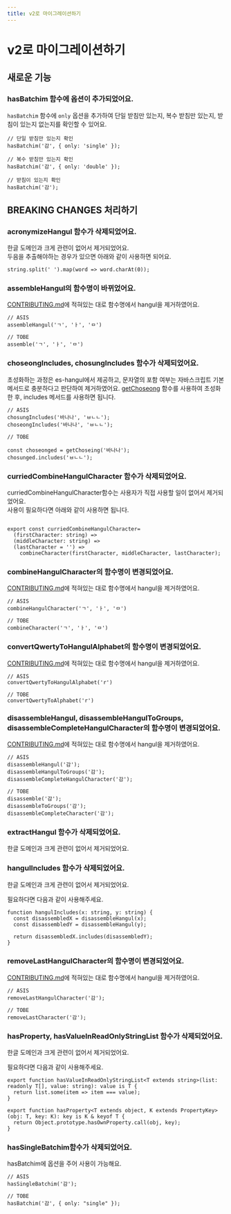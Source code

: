```yaml
---
title: v2로 마이그레이션하기
---
```


# v2로 마이그레이션하기

## 새로운 기능

### hasBatchim 함수에 옵션이 추가되었어요.

`hasBatchim` 함수에 `only` 옵션을 추가하여 단일 받침만 있는지, 복수 받침만 있는지, 받침이 있는지 없는지를 확인할 수 있어요.

```tsx
// 단일 받침만 있는지 확인
hasBatchim('감', { only: 'single' });

// 복수 받침만 있는지 확인
hasBatchim('감', { only: 'double' });

// 받침이 있는지 확인
hasBatchim('감');
```

## BREAKING CHANGES 처리하기

### acronymizeHangul 함수가 삭제되었어요.

한글 도메인과 크게 관련이 없어서 제거되었어요.<br/>
두음을 추출해야하는 경우가 있으면 아래와 같이 사용하면 되어요.

```tsx
string.split(' ').map(word => word.charAt(0));
```

### assembleHangul의 함수명이 바뀌었어요.

[CONTRIBUTING.md](https://github.com/toss/es-hangul/blob/main/.github/CONTRIBUTING.md)에 적혀있는 대로 함수명에서 hangul을 제거하였어요.

```tsx
// ASIS
assembleHangul('ㄱ', 'ㅏ', 'ㅁ')

// TOBE
assemble('ㄱ', 'ㅏ', 'ㅁ')
```

### choseongIncludes, chosungIncludes 함수가 삭제되었어요.

초성화하는 과정은 es-hangul에서 제공하고, 문자열의 포함 여부는 자바스크립트 기본 메서드로 충분하다고 판단하여 제거하였어요.
[getChoseong](https://es-hangul.slash.page/docs/api/getChoseong) 함수를 사용하여 초성화한 후, includes 메서드를 사용하면 됩니다.

```tsx
// ASIS
chosungIncludes('바나나', 'ㅂㄴㄴ');
choseongIncludes('바나나', 'ㅂㄴㄴ');

// TOBE

const choseonged = getChoseing('바나나');
chosunged.includes('ㅂㄴㄴ');
```


### curriedCombineHangulCharacter 함수가 삭제되었어요.

curriedCombineHangulCharacter함수는 사용자가 직접 사용할 일이 없어서 제거되었어요.<br/>
사용이 필요하다면 아래와 같이 사용하면 됩니다.

```tsx

export const curriedCombineHangulCharacter=
  (firstCharacter: string) =>
  (middleCharacter: string) =>
  (lastCharacter = '') =>
    combineCharacter(firstCharacter, middleCharacter, lastCharacter);
```


### combineHangulCharacter의 함수명이 변경되었어요.

[CONTRIBUTING.md](https://github.com/toss/es-hangul/blob/main/.github/CONTRIBUTING.md)에 적혀있는 대로 함수명에서 hangul을 제거하였어요.

```tsx
// ASIS
combineHangulCharacter('ㄱ', 'ㅏ', 'ㅁ')

// TOBE
combineCharacter('ㄱ', 'ㅏ', 'ㅁ')
```


### convertQwertyToHangulAlphabet의 함수명이 변경되었어요.

[CONTRIBUTING.md](https://github.com/toss/es-hangul/blob/main/.github/CONTRIBUTING.md)에 적혀있는 대로 함수명에서 hangul을 제거하였어요.

```tsx
// ASIS
convertQwertyToHangulAlphabet('r')

// TOBE
convertQwertyToAlphabet('r')
```

### disassembleHangul, disassembleHangulToGroups, disassembleCompleteHangulCharacter의 함수명이 변경되었어요.

[CONTRIBUTING.md](https://github.com/toss/es-hangul/blob/main/.github/CONTRIBUTING.md)에 적혀있는 대로 함수명에서 hangul을 제거하였어요.


```tsx
// ASIS
disassembleHangul('감');
disassembleHangulToGroups('감');
disassembleCompleteHangulCharacter('감');

// TOBE
disassemble('감');
disassembleToGroups('감');
disassembleCompleteCharacter('감');
```

### extractHangul 함수가 삭제되었어요.

한글 도메인과 크게 관련이 없어서 제거되었어요.<br/>

### hangulIncludes 함수가 삭제되었어요.

한글 도메인과 크게 관련이 없어서 제거되었어요.<br/>

필요하다면 다음과 같이 사용해주세요.

```tsx
function hangulIncludes(x: string, y: string) {
  const disassembledX = disassembleHangul(x);
  const disassembledY = disassembleHangul(y);

  return disassembledX.includes(disassembledY);
}
```

### removeLastHangulCharacter의 함수명이 변경되었어요.

[CONTRIBUTING.md](https://github.com/toss/es-hangul/blob/main/.github/CONTRIBUTING.md)에 적혀있는 대로 함수명에서 hangul을 제거하였어요.

```tsx
// ASIS
removeLastHangulCharacter('감');

// TOBE
removeLastCharacter('감');
```

### hasProperty, hasValueInReadOnlyStringList 함수가 삭제되었어요.

한글 도메인과 크게 관련이 없어서 제거되었어요.<br/>

필요하다면 다음과 같이 사용해주세요.

```tsx
export function hasValueInReadOnlyStringList<T extends string>(list: readonly T[], value: string): value is T {
  return list.some(item => item === value);
}

export function hasProperty<T extends object, K extends PropertyKey>(obj: T, key: K): key is K & keyof T {
  return Object.prototype.hasOwnProperty.call(obj, key);
}

```

### hasSingleBatchim함수가 삭제되었어요.

hasBatchim에 옵션을 주어 사용이 가능해요.

```tsx
// ASIS
hasSingleBatchim('감');

// TOBE
hasBatchim('감', { only: "single" });
```

